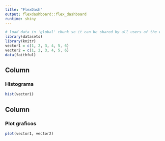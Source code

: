 ```yaml
---
title: "FlexDash"
output: flexdashboard::flex_dashboard
runtime: shiny
---
```


```r
# load data in 'global' chunk so it can be shared by all users of the dashboard
library(datasets)
library(knitr)
vector1 = c(1, 2, 3, 4, 5, 6)
vector2 = c(1, 2, 3, 4, 5, 6)
data(faithful)
```

Column {}
-----------------------------------------------------------------------

### Histograma
```r
hist(vector1)
```

Column
-----------------------------------------------------------------------

### Plot graficos

```r
plot(vector1, vector2)
```
